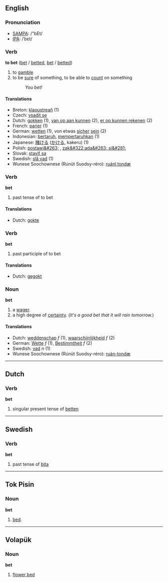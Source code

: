 ==English==
=== Pronunciation ===
*[[w:SAMPA|SAMPA]]: /"bEt/
*[[w:IPA|IPA]]: /ˈbεt/

=== Verb ===
'''to bet''' ([[bet]] / [[betted]], [[bet]] / [[betted]])

# to [[gamble]]
# to be [[sure]] of something, to be able to [[count]] on something
#: ''You bet!''

==== Translations ====
*Breton: [[klaoustreañ]] (1)
*Czech: [[vsadit se]]  
*Dutch: [[gokken]] (1), [[van op aan kunnen]] (2), [[er op kunnen rekenen]] (2)
*French: [[parier]] (1)
*German: [[wetten]] (1), von etwas [[sicher]] [[sein]] (2)
*Indonesian: [[taruh|bertaruh]], [[taruh|mempertaruhkan]] (1)
*Japanese: [[賭ける]] ([[かける]], kakeru) (1)
*Polish: [[postawi&#263;]] , [[zak&#322;ada&#263; si&#281;]]
*Slovak: [[staviť sa]]  
*Swedish: [[slå vad]] (1)
*Wunese Soochownese (Rúnüt Suodsy-réro): [[ruánl tondæ]]

=== Verb ===
'''bet'''

# past tense of to bet

==== Translations ====
*Dutch: [[gokte]]

=== Verb ===
'''bet'''
# past participle of to bet

==== Translations ====
*Dutch: [[gegokt]]

===Noun===
'''bet'''

# a [[wager]].
# a high degree of [[certainty]].  (''It's a good bet that it will rain tomorrow.'')

====Translations====
*Dutch: [[weddenschap]] ''f'' (1), [[waarschijnlijkheid]] ''f'' (2)
*German: [[Wette]] ''f'' (1), [[Bestimmtheit]] ''f'' (2)
*Swedish: [[vad#Noun|vad]] ''n'' (1)
*Wunese Soochownese (Rúnüt Suodsy-réro): [[ruán-tondæ]]

----

==Dutch==
===Verb===
'''bet'''

# singular present tense of [[betten]]
----
==Swedish==
===Verb===
'''bet'''

# past tense of [[bita]]

----
==Tok Pisin==
===Noun===
'''bet'''

# [[bed]].

----

== Volapük == 
=== Noun === 
'''bet'''

# [[flower bed]]